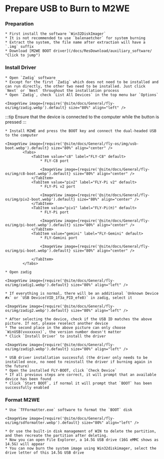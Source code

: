 
# Prepare USB to Burn to M2WE

### Preparation

    * First install the software `Win32DiskImager`
    * It is not recommended to use `balenaetcher` for system burning
    * Extract the system, the file name after extraction will have a `.img` suffix
    * Download [M2WE BOOT driver](/docs/ResDownload/auxiliary_software/ "Click to jump")

### Install Driver

    * Open `Zadig` software
    * Except for the first `Zadig` which does not need to be installed and can run directly, the other two need to be installed. Just click `Next` or `Next` throughout the installation process
    * Open `Zadig`, check `List All Devices` in the top menu bar `Options`

    <ImageView image={require('@site/docs/General/fly-os/img/zadig.webp').default} size="80%" align="left" />

:::tip
Ensure that the device is connected to the computer while the button is pressed
:::

    * Install M2WE and press the BOOT key and connect the dual-headed USB to the computer

    <ImageView image={require('@site/docs/General/fly-os/img/usb-boot.webp').default} size="80%" align="center" />
            <Tabs>
                <TabItem value="c8" label="FLY-C8" default>
                    * FLY-C8 port

                    <ImageView image={require('@site/docs/General/fly-os/img/c8-boot.webp').default} size="80%" align="center" />
                </TabItem>
                <TabItem value="piv2" label="FLY-Pi v2" default>
                    * FLY-Pi v2 port

                    <ImageView image={require('@site/docs/General/fly-os/img/piv2-boot.webp').default} size="80%" align="center" />
                </TabItem>
                <TabItem value="piv1" label="FLY-Pi(π)" default>
                    * FLY-Pi port

                    <ImageView image={require('@site/docs/General/fly-os/img/pi-boot.webp').default} size="80%" align="center" />
                </TabItem>
                <TabItem value="gemini" label="FLY-Gemini" default>
                    * FLY-Gemini port

                    <ImageView image={require('@site/docs/General/fly-os/img/pi-boot.webp').default} size="80%" align="center" />

                </TabItem>
            </Tabs>

    * Open zadig

    <ImageView image={require('@site/docs/General/fly-os/img/zadig1.webp').default} size="80%" align="left" />

    * If everything is normal, there will be an additional `Unknown Device #x` or `USB Device(VID_1f3a_PID_efe8)` in zadig, select it

    <ImageView image={require('@site/docs/General/fly-os/img/zadig2.webp').default} size="80%" align="left" />

    * After selecting the device, check if the USB ID matches the above picture. If not, please reselect another device
    * The second place in the above picture can only choose `WinUSB(vxxxxxxx)`, the version number doesn't matter
    * Click `Install Driver` to install the driver

    <ImageView image={require('@site/docs/General/fly-os/img/zadig3.webp').default} size="80%" align="left" />

    * USB driver installation successful (the driver only needs to be installed once, no need to reinstall the driver if burning again in the future)
    * Open the installed FLY-BOOT, click `Check Device`
    * If all previous steps are correct, it will prompt that an available device has been found
    * Click `Start BOOT`, if normal it will prompt that `BOOT` has been successfully enabled

### Format M2WE

    * Use `TFFormatter.exe` software to format the `BOOT` disk

    <ImageView image={require('@site/docs/General/fly-os/img/sdformatter.webp').default} size="80%" align="left" />

    * Or use the built-in disk management of WIN to delete the partition, and then recreate the partition after deleting.
    * Now you can open File Explorer, a 14.5G USB drive (16G eMMC shows as 14.5G) will appear
    * You can now burn the system image using Win32diskimager, select the drive letter of this 14.5G USB drive